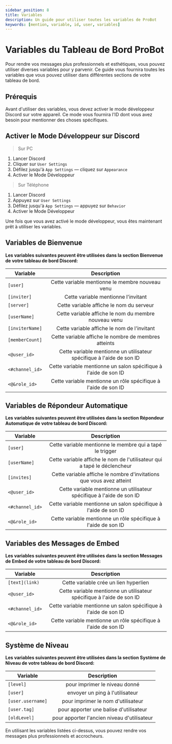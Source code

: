 ```yaml
---
sidebar_position: 8
title: Variables
description: Un guide pour utiliser toutes les variables de ProBot
keywords: [mention, variable, id, user, variables]
---
```


# Variables du Tableau de Bord ProBot

Pour rendre vos messages plus professionnels et esthétiques, vous pouvez utiliser diverses variables pour y parvenir. Ce guide vous fournira toutes les variables que vous pouvez utiliser dans différentes sections de votre tableau de bord.

## Prérequis

Avant d'utiliser des variables, vous devez activer le mode développeur Discord sur votre appareil. Ce mode vous fournira l'ID dont vous avez besoin pour mentionner des choses spécifiques.

## Activer le Mode Développeur sur Discord

> Sur PC
1. Lancer Discord
2. Cliquer sur `User Settings`
3. Défilez jusqu'à `App Settings` — cliquez sur `Appearance`
4. Activer le Mode Développeur

> Sur Téléphone
1. Lancer Discord
2. Appuyez sur `User Settings`
3. Défilez jusqu'à `App Settings` — appuyez sur `Behavior`
4. Activer le Mode Développeur

Une fois que vous avez activé le mode développeur, vous êtes maintenant prêt à utiliser les variables.

## Variables de Bienvenue

**Les variables suivantes peuvent être utilisées dans la section Bienvenue de votre tableau de bord Discord:**

| Variable | Description | 
| ------------- |:-------------:|
| `[user]` | Cette variable mentionne le membre nouveau venu | 
| `[inviter]` | Cette variable mentionne l'invitant |
| `[server]` | Cette variable affiche le nom du serveur |
| `[userName]` | Cette variable affiche le nom du membre nouveau venu |
| `[inviterName]` | Cette variable affiche le nom de l'invitant |
| `[memberCount]` | Cette variable affiche le nombre de membres atteints |
| `<@user_id>` | Cette variable mentionne un utilisateur spécifique à l'aide de son ID |
| `<#channel_id>` | Cette variable mentionne un salon spécifique à l'aide de son ID |
| `<@&role_id>` | Cette variable mentionne un rôle spécifique à l'aide de son ID |

## Variables de Répondeur Automatique

**Les variables suivantes peuvent être utilisées dans la section Répondeur Automatique de votre tableau de bord Discord:**

| Variable | Description | 
| ------------- |:-------------:|
| `[user]` | Cette variable mentionne le membre qui a tapé le trigger |
| `[userName]` | Cette variable affiche le nom de l'utilisateur qui a tapé le déclencheur |
| `[invites]` | Cette variable affiche le nombre d'invitations que vous avez atteint |
| `<@user_id>` | Cette variable mentionne un utilisateur spécifique à l'aide de son ID |
| `<#channel_id>` | Cette variable mentionne un salon spécifique à l'aide de son ID |
| `<@&role_id>` | Cette variable mentionne un rôle spécifique à l'aide de son ID |

## Variables des Messages de Embed

**Les variables suivantes peuvent être utilisées dans la section Messages de Embed de votre tableau de bord Discord:**

| Variable | Description | 
| ------------- |:-------------:|
| `[text](link)` | Cette variable crée un lien hyperlien |
| `<@user_id>` | Cette variable mentionne un utilisateur spécifique à l'aide de son ID |
| `<#channel_id>` | Cette variable mentionne un salon spécifique à l'aide de son ID |
| `<@&role_id>` | Cette variable mentionne un rôle spécifique à l'aide de son ID |

## Système de Niveau 

**Les variables suivantes peuvent être utilisées dans la section Système de Niveau de votre tableau de bord Discord:**

| Variable | Description | 
| ------------- |:-------------:|
| `[level]` | pour imprimer le niveau donné | 
| `[user] `| envoyer un ping à l'utilisateur |
| `[user.username]` | pour imprimer le nom d'utilisateur |
| `[user.tag]` | pour apporter une balise d'utilisateur |
| `[oldLevel] ` | pour apporter l'ancien niveau d'utilisateur |

En utilisant les variables listées ci-dessus, vous pouvez rendre vos messages plus professionnels et accrocheurs.
